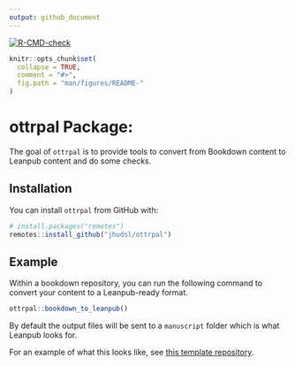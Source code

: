 ```yaml
---
output: github_document
---
```


<!-- badges: start -->
[![R-CMD-check](https://github.com/jhudsl/ottrpal/workflows/R-CMD-check/badge.svg)](https://github.com/jhudsl/ottrpal/actions)
<!-- badges: end -->

<!-- README.md is generated from README.Rmd. Please edit that file -->

```r
knitr::opts_chunk$set(
  collapse = TRUE,
  comment = "#>",
  fig.path = "man/figures/README-"
)
```

# ottrpal Package:

The goal of `ottrpal` is to provide tools to convert from Bookdown content to Leanpub content and do some checks.

## Installation

You can install `ottrpal` from GitHub with:

```r
# install.packages("remotes")
remotes::install_github("jhudsl/ottrpal")
```


## Example

Within a bookdown repository, you can run the following command to convert your
content to a Leanpub-ready format.

```r
ottrpal::bookdown_to_leanpub()
```

By default the output files will be sent to a `manuscript` folder which is what Leanpub looks for.

For an example of what this looks like, see [this template repository](https://github.com/jhudsl/OTTR_Quizzes).
